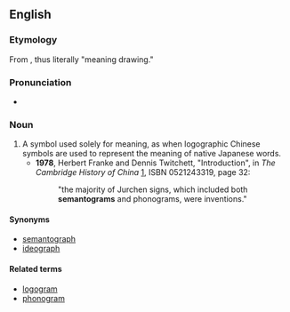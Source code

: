==English==

===Etymology===
From {{confix|semanto|gram|lang=en}}, thus literally "meaning drawing."

===Pronunciation===
* {{IPA|sɪˈmæntəɡræm|lang=en}}

===Noun===
{{en-noun}}

# A symbol used solely for meaning, as when logographic Chinese symbols are used to represent the meaning of native Japanese words.
#* '''1978''', Herbert Franke and Dennis Twitchett, "Introduction", in ''The Cambridge History of China'' [http://books.google.com/books?id=iN9Tdfdap5MC], ISBN 0521243319, page 32:
#*: "the majority of Jurchen signs, which included both '''semantograms''' and phonograms, were inventions."

====Synonyms====
* [[semantograph]]
* [[ideograph]]

====Related terms====
* [[logogram]]
* [[phonogram]]